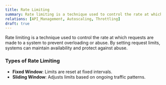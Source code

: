 ```yaml
---
title: Rate Limiting
summary: Rate limiting is a technique used to control the rate at which requests are made to a system to prevent overloading or abuse.
relations: [API_Management, Autoscaling, Throttling]
draft: true
---
```


Rate limiting is a technique used to control the rate at which requests are made to a system to prevent overloading or abuse. By setting request limits, systems can maintain availability and protect against abuse.

### Types of Rate Limiting
- **Fixed Window**: Limits are reset at fixed intervals.
- **Sliding Window**: Adjusts limits based on ongoing traffic patterns.
